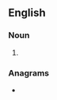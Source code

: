 ==English==

===Noun===
{{head|en|noun form}}

# {{plural of|adherer|lang=en}}

===Anagrams===
* {{anagrams|en|a=adeehrrs|reshared}}